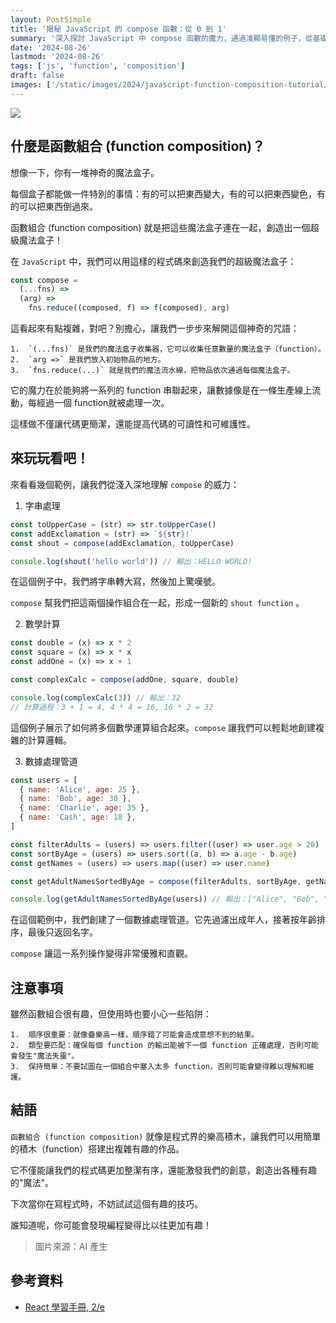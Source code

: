 ```yaml
---
layout: PostSimple
title: '揭秘 JavaScript 的 compose 函數：從 0 到 1'
summary: '深入探討 JavaScript 中 compose 函數的魔力，通過淺顯易懂的例子，從基礎到高級，展示如何優雅地組合多個函數，提升代碼的可讀性和可維護性'
date: '2024-08-26'
lastmod: '2024-08-26'
tags: ['js', 'function', 'composition']
draft: false
images: ['/static/images/2024/javascript-function-composition-tutorial/cover.webp']
---
```


![](https://image.cashwu.com/2024/javascript-function-composition-tutorial/cover.webp)

## 什麼是函數組合 (function composition)？

想像一下，你有一堆神奇的魔法盒子。

每個盒子都能做一件特別的事情：有的可以把東西變大，有的可以把東西變色，有的可以把東西倒過來。

函數組合 (function composition) 就是把這些魔法盒子連在一起，創造出一個超級魔法盒子！

在 `JavaScript` 中，我們可以用這樣的程式碼來創造我們的超級魔法盒子：

```javascript
const compose =
  (...fns) =>
  (arg) =>
    fns.reduce((composed, f) => f(composed), arg)
```

這看起來有點複雜，對吧？別擔心，讓我們一步步來解開這個神奇的咒語：

    1.	`(...fns)` 是我們的魔法盒子收集器，它可以收集任意數量的魔法盒子（function）。
    2.	`arg =>` 是我們放入初始物品的地方。
    3.	`fns.reduce(...)` 就是我們的魔法流水線，把物品依次通過每個魔法盒子。

它的魔力在於能夠將一系列的 function 串聯起來，讓數據像是在一條生產線上流動，每經過一個 function就被處理一次。

這樣做不僅讓代碼更簡潔，還能提高代碼的可讀性和可維護性。

## 來玩玩看吧！

來看看幾個範例，讓我們從淺入深地理解 `compose` 的威力：

1. 字串處理

```javascript
const toUpperCase = (str) => str.toUpperCase()
const addExclamation = (str) => `${str}!`
const shout = compose(addExclamation, toUpperCase)

console.log(shout('hello world')) // 輸出：HELLO WORLD!
```

在這個例子中，我們將字串轉大寫，然後加上驚嘆號。

`compose` 幫我們把這兩個操作組合在一起，形成一個新的 `shout function` 。

2. 數學計算

```javascript
const double = (x) => x * 2
const square = (x) => x * x
const addOne = (x) => x + 1

const complexCalc = compose(addOne, square, double)

console.log(complexCalc(3)) // 輸出：32
// 計算過程：3 + 1 = 4, 4 * 4 = 16, 16 * 2 = 32
```

這個例子展示了如何將多個數學運算組合起來。`compose` 讓我們可以輕鬆地創建複雜的計算邏輯。

3. 數據處理管道

```javascript
const users = [
  { name: 'Alice', age: 25 },
  { name: 'Bob', age: 30 },
  { name: 'Charlie', age: 35 },
  { name: 'Cash', age: 18 },
]

const filterAdults = (users) => users.filter((user) => user.age > 20)
const sortByAge = (users) => users.sort((a, b) => a.age - b.age)
const getNames = (users) => users.map((user) => user.name)

const getAdultNamesSortedByAge = compose(filterAdults, sortByAge, getNames)

console.log(getAdultNamesSortedByAge(users)) // 輸出：["Alice", "Bob", "Charlie"]
```

在這個範例中，我們創建了一個數據處理管道。它先過濾出成年人，接著按年齡排序，最後只返回名字。

`compose` 讓這一系列操作變得非常優雅和直觀。

## 注意事項

雖然函數組合很有趣，但使用時也要小心一些陷阱：

    1.	順序很重要：就像疊樂高一樣，順序錯了可能會造成意想不到的結果。
    2.	類型要匹配：確保每個 function 的輸出能被下一個 function 正確處理，否則可能會發生"魔法失靈"。
    3.	保持簡單：不要試圖在一個組合中塞入太多 function，否則可能會變得難以理解和維護。

## 結語

`函數組合 (function composition)` 就像是程式界的樂高積木，讓我們可以用簡單的積木（function）搭建出複雜有趣的作品。

它不僅能讓我們的程式碼更加整潔有序，還能激發我們的創意，創造出各種有趣的"魔法"。

下次當你在寫程式時，不妨試試這個有趣的技巧。

誰知道呢，你可能會發現編程變得比以往更加有趣！

> 圖片來源：AI 產生

## 參考資料

- [React 學習手冊, 2/e](https://www.tenlong.com.tw/products/9789865027568)
